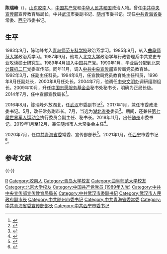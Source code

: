 {{Infobox_officeholder
| name= 陈瑞峰
| image name = 
| width =200px
| Sex = 男
| 原名 = 
| party = {{中国共产党}}
| nationality = {{PRC}}
| Native place =
| date of birth ={{birth year and age|1966|5}}
| place of birth = {{PRC}}[[山东省|山东省]][[胶南县|胶南县]]
| date of death = 
| place of death = 
| relatives =
| educate = 
* [[青岛师范专科学校|青岛师范专科学校]]政治系
* [[曲阜师范大学|曲阜师范大学]]政治系
* [[北京大学|北京大学]]政治学与行政管理系硕士研究生
| past =
| awards=
| spouse = 
| work = 
}}
'''陈瑞峰'''（{{bd|1966年|5月||||catIdx=Chen陈}}），[[山东|山东]][[胶南|胶南]]人，[[中国共产党|中国共产党]]和[[中华人民共和国|中华人民共和国]]政治人物。曾任[[中共中央宣传部|中共中央宣传部]]宣传教育局局长，中共[[武汉|武汉]]市委副书记、[[随州|随州]]市委书记。现任[[中共青海省委|中共青海省委]]常委、[[西宁|西宁]]市委书记。

== 生平 ==
1983年9月，陈瑞峰考入[[青岛师范专科学校|青岛师范专科学校]]政治系学习。1985年9月，转入[[曲阜师范大学|曲阜师范大学]]政治系学习。1987年9月，他考入[[北京大学|北京大学]]政治学与行政管理系中共党史专业攻读硕士研究生。1989年4月加入[[中国共产党|中国共产党]]。1990年1月，毕业后分配到[[北京计算机二厂|北京计算机二厂]]党委宣传部。同年11月，调入[[中共中央宣传部|中共中央宣传部]]宣传局党员教育处。1992年3月，任副主任科员。1994年6月，任宣教局党员教育处主任科员，1996年8月任副处长，2000年8月任处长。2004年7月，他调任[[中央文明办|中央文明办]]调研组副组长。2009年10月，升任[[中国志愿服务基金会|中国志愿服务基金会]]秘书处秘书长，明确为正局长级。2014年7月，任中宣部宣教局长<ref>{{cite web |title=湖北随州市委书记陈瑞峰转任青海省委常委、宣传部长 |url=http://www.xinhuanet.com/renshi/2020-07/19/c_1126257184.htm |website=新华网 |accessdate=2020-07-19 |date=2020-07-19 |archive-date=2020-07-19 |archive-url=https://web.archive.org/web/20200719032723/http://www.xinhuanet.com/renshi/2020-07/19/c_1126257184.htm |dead-url=no }}</ref>。

2016年8月，陈瑞峰外放湖北，任[[武汉|武汉]]市委副书记<ref>{{cite web |title=陈瑞峰任武汉市委副书记 |url=http://news.sina.com.cn/c/2016-09-13/doc-ifxvukuq4328127.shtml |website=新浪 |accessdate=2020-07-19 |date=2016-09-13 |archive-date=2020-07-19 |archive-url=https://web.archive.org/web/20200719031316/http://news.sina.com.cn/c/2016-09-13/doc-ifxvukuq4328127.shtml |dead-url=no }}</ref>。2017年1月，兼任市委政法委书记。5月，改任常务副市长。7月，当选为[[湖北省委|湖北省委]]委员<ref>{{cite web |title=中国共产党湖北省第十一届委员会委员、候补委员名单 |url=http://www.hubei.gov.cn/zwgk/hbyw/hbywqb/201706/t20170630_1012260.shtml |website=湖北省人民政府 |accessdate=2020-07-19 |date=2017-06-30 |archive-date=2020-07-19 |archive-url=https://web.archive.org/web/20200719084408/http://www.hubei.gov.cn/zwgk/hbyw/hbywqb/201706/t20170630_1012260.shtml |dead-url=no }}</ref>。期间，还兼任[[第七届世界军人运动会|第七届世界军人运动会]]执行委员会副主任、秘书长。2018年11月，出任[[随州|随州]]市委书记。2019年1月至12月，兼任随州市人大常委会主任<ref>{{cite web |title=陈瑞峰任随州市委书记 |url=http://district.ce.cn/newarea/sddy/201811/16/t20181116_30798376.shtml |website=中国经济网 |accessdate=2020-07-19 |date=2018-11-16 |archive-date=2020-07-19 |archive-url=https://web.archive.org/web/20200719031316/http://district.ce.cn/newarea/sddy/201811/16/t20181116_30798376.shtml |dead-url=no }}</ref>。

2020年7月，任[[中共青海省委|中共青海省委]]常委、宣传部部长<ref>{{cite web |title=陈瑞峰在调研西宁市城中区新时代文明实践中心时强调 推进新时代文明实践中心建设  接地气有活力可持续 |url=http://www.qhnews.com/newscenter/system/2020/07/19/013208188.shtml |website=青海新闻网 |accessdate=2020-07-19 |date=2020-07-19 |archive-date=2020-07-19 |archive-url=https://web.archive.org/web/20200719060243/http://www.qhnews.com/newscenter/system/2020/07/19/013208188.shtml |dead-url=no }}</ref>。2021年1月，任[[西宁|西宁]]市委书记<ref>{{cite web |title=青海省委常委、宣传部长陈瑞峰任西宁市委书记 |url=https://new.qq.com/omn/20210109/20210109A0AOMY00.html |website=腾讯 |accessdate=2021-01-09 |date=2021-01-09}}</ref>。

== 参考文献 ==
{{Reflist}}

{{-}}
{{start box}}
{{s-ppo|cpc}}
{{s-before|[[王晓_(1968年)|王晓]]}}
{{s-title|[[中国共产党西宁市委员会|中国共产党西宁市委员会]]书记|2021年1月－}}
{{s-inc}}
{{s-before|[[张西明|张西明]]}}
{{s-title|[[中国共产党青海省委员会|中国共产党青海省委员会]]宣传部部长|2020年7月－2021年1月}}
{{s-after|[[赵月霞|赵月霞]]}}
{{s-before|[[陳安麗|陳安麗]]}}
{{s-title|[[中国共产党隨州市委员会|中国共产党隨州市委员会]]書記|2018年11月－2020年7月}}
{{s-after|[[錢遠坤|錢遠坤]]}}
{{end box}}
{{青海省领导人}}

{{DEFAULTSORT:Chen陈}}
[[Category:陈姓|R]]
[[Category:胶南人|Category:胶南人]]
[[Category:青岛大学校友|Category:青岛大学校友]]
[[Category:曲阜师范大学校友|Category:曲阜师范大学校友]]
[[Category:北京大学校友|Category:北京大学校友]]
[[Category:中国共产党党员_(1989年入党)|Category:中国共产党党员 (1989年入党)]]
[[Category:中共中央宣传部宣传教育局局长|Category:中共中央宣传部宣传教育局局长]]
[[Category:中共武汉市委副书记|Category:中共武汉市委副书记]]
[[Category:武汉市人民政府副市长|Category:武汉市人民政府副市长]]
[[Category:中共随州市委书记|Category:中共随州市委书记]]
[[Category:中共青海省委常委|Category:中共青海省委常委]]
[[Category:中共青海省委宣传部部长|Category:中共青海省委宣传部部长]]
[[Category:中共西宁市委书记|Category:中共西宁市委书记]]